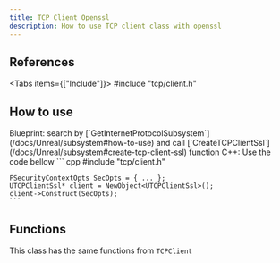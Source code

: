 ```yaml
---
title: TCP Client Openssl
description: How to use TCP client class with openssl
---
```



## References

<Tabs items={["Include"]}>
    <Tab value="Include">#include "tcp/client.h"</Tab>
</Tabs>

## How to use

<Steps>
  <Step>
    Blueprint: search by [`GetInternetProtocolSubsystem`](/docs/Unreal/subsystem#how-to-use) and call [`CreateTCPClientSsl`](/docs/Unreal/subsystem#create-tcp-client-ssl) function
  </Step>
  <Step>
    C++: Use the code bellow
    ``` cpp
    #include "tcp/client.h"

    FSecurityContextOpts SecOpts = { ... };
    UTCPClientSsl* client = NewObject<UTCPClientSsl>();
    client->Construct(SecOpts);
    ```
  </Step>
</Steps>

## Functions

This class has the same functions from `TCPClient`